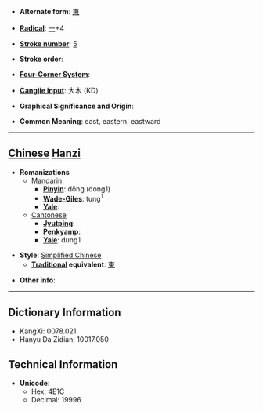 * '''Alternate form''': [[東]]

* '''[[Wiktionary:Chinese radical index| Radical]]''': [[Wiktionary:Chinese radical index 一|一]]+4

* '''[[Wiktionary:Chinese total strokes index|Stroke number]]''': [[Wiktionary:Chinese total strokes index 5|5]]

* '''Stroke order''': 

* '''[[Wiktionary:Chinese four corner index|Four-Corner System]]''': 

* '''[[Wiktionary:Chinese Cangjie index|Cangjie input]]''': 大木 (KD)

* '''Graphical Significance and Origin''': 

* '''Common Meaning''': east, eastern, eastward

----

== [[Chinese]] [[Hanzi]] ==

* '''Romanizations'''
** [[Mandarin]]:
*** '''[[Pinyin]]''': dōng (dong1)
*** '''[[Wade-Giles]]''': tung<sup>1</sup>
*** '''[[Yale]]''': 
**[[Cantonese]]
***'''[[Jyutping]]''':
***'''[[Penkyamp]]''': 
***'''[[Yale]]''': dung1

* '''Style''': [[Simplified Chinese]] 
** '''[[Traditional Chinese|Traditional]] equivalent''': [[東]]

* '''Other info''': 

----

== Dictionary Information ==

* KangXi: 0078.021
* Hanyu Da Zidian: 10017.050

== Technical Information ==

* '''Unicode''':
** Hex: 4E1C
** Decimal: 19996